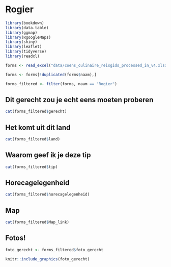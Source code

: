 # Rogier

```r
library(bookdown)
library(data.table)
library(ggmap)
library(RgoogleMaps)
library(shiny)
library(leaflet)
library(tidyverse)
library(readxl)
```

```r
forms <- read_excel("data/coens_culinaire_reisgids_processed_in_v4.xlsx")
```

```r
forms <- forms[!duplicated(forms$naam),]
```

```r
forms_filtered <- filter(forms, naam == "Rogier")
```

## Dit gerecht zou je echt eens moeten proberen {-} 

```r
cat(forms_filtered$gerecht)
```

## Het komt uit dit land {-}

```r
cat(forms_filtered$land)
```

## Waarom geef ik je deze tip {-}

```r
cat(forms_filtered$tip)
```

## Horecagelegenheid {-}

```r
cat(forms_filtered$horecagelegenheid)
```

## Map {-}

```r
cat(forms_filtered$Map_link)
```

## Fotos! {-}

```r
foto_gerecht <- forms_filtered$foto_gerecht

knitr::include_graphics(foto_gerecht)
```
